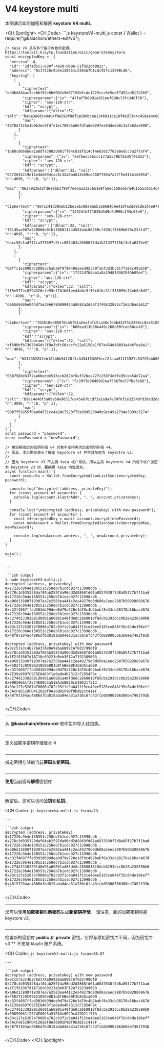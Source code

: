 # V4 keystore multi

本例演示如何加密和解密 **keystore V4 multi**。

<CH.Spotlight>
  <CH.Code>
    ```js keystoreV4-multi.js
    const {
      Wallet
    } = require("@kaiachain/ethers-ext/v6");

    // Kaia V4 具有多个基于角色的密钥。 https://toolkit.klaytn.foundation/misc/generateKeystore
    const encryptedKey = `{
      "version"：4,
      "id": "2d7ad5c1-880f-4920-9b8e-51f852c4802c",
      "address": "0x17226c9b4e130551c258eb7b1cdc927c13998cd6",
      "keyring"：[
        [
          {
            "ciphertext": "eb9bd884ac3cc8bf92e6b0082e9d07198bfc4c1223ccc6e5edf7452ad612b2b5",
            "cipherparams":{"iv"："47faf7b0991a051eef698c73fc246f78"},
            "cipher": "aes-128-ctr",
            "kdf": "scrypt",
            "kdfparams":{"dklen":32, "salt"："ba0a3e8dc49a04f8e590f8df5a590bc6e134b031ce10f46d73d4c459aa4c08f8"，"n":4096，"r":8，"p":1}，
            "mac": "4978d7325e1b9b3ec9fdfd1ec709a5a86fdfade0297ea9ddeeb8c3a7a62ae898"。
          }
        ],
        [
          {
            "ciphertext": "1a80c8666bea1a8dfa3082b001ff64c818fb14cf4e02017785e0edcc7a277af4",
            "cipherparams"：{"iv": "eafbecc65ccc177a5579bf56d5f4ed31"},
            "cipher": "aes-128-ctr",
            "kdf": "scrypt",
            "kdfparams"：{"dklen":32, "salt": "6472845219e11e4de094cac8c32a6a4d13e69cd4507780a7a37f5e411e1d895d", "n":4096, "r":8, "p":1},
            "mac"："86379236d2fd6e9bb3f99f7eebaa3325b51e9fa5ec150ade7a461555c0a14ca3"
          },
          {
            "ciphertext"："0071c41d2956b12be5ebc08a9a5b3a9684b9e410fe2de91d614be977fb2a0bdb",
            "cipherparams":{"iv"："1492dfb771030d3d9c9d996c193c03e5"},
            "cipher": "aes-128-ctr",
            "kdf": "scrypt",
            "kdfparams"：{"dklen":32, "salt": "f8145aa907a649866e0fbff86011244584ddc86559cf4901f8f69b670c234fd7", "n":4096, "r":8, "p":1},
            "mac": "eacc58c1ad717ca375697c9fcc80f463a26600f5da1b21327715bf3efa047be5"
          }.
        ],
        [
          {
            "ciphertext": "68ffc1e2800a7288ba7baba0f0f8049daeed05379fabfdd3bc017fa85c49ab50",
            "cipherparams":{"iv": "17f22d7b8aa1a8a2948fd3629f0b89ed"},
            "cipher"："aes-128-ctr",
            "kdf": "scrypt",
            "kdfparams":{"dklen":32, "salt": "ff5e577ec8294320cfe59ef7b1b01ee44d4c9f19c8fbc31f333059c74eb8c6d2", "n"：4096, "r":8, "p":1},
            "mac": "de65d669be044df5e39e678b099424a8692a2da6f3746832862cf2e5d6ada612"
          },
          {
            "ciphertext"："fd4810ee850f0aa5f61a2eafbfc5ca36cfebb42df5c2465cc8ae5188029b188b",
            "cipherparams":{"iv": "b00ead13b38e449c268d09fced80ce49"},
            "cipher": "aes-128-ctr",
            "kdf"："scrypt",
            "kdfparams":{"dklen":32, "salt": "af5dbbfb7383045dc7f8a3bfc56cccfc22a5150a1f87e454d40893a4b6fea9a1", "n":4096, "r":8, "p":1},
            "mac"："6234352852eb18246b94f28f3c3454103289ecf2faaa91115927c53729bb0805"
          },
          {
            "ciphertext": "03b758de6372aa6bedde513ccb282bf8af32bca227c258f3e0fc85ce454d72a4",
            "cipherparams"：{"iv": "5c20f3e96d0802eaf56670e57fbe3e98"},
            "cipher": "aes-128-ctr",
            "kdf": "scrypt",
            "kdfparams":{"dklen":32, "salt"："b5ec4e40f5a09a59e90317ce45eb7bcd73a2a9afe70f6f2e32548fd38ed2da3b", "n":4096, "r":8, "p":1},
            "mac": "99b7f59855f0aa04531cc4a24c7923f75ed8052084de9ec49a2794e3899c3274"
          }
        ]
      ]
    }`;
    const password = "password";
    const newPassword = "newPassword";

    // 确定解密后的密钥存储 v4 对象不支持再次加密密钥存储 v4。 
    // 因此，本示例仅演示了解密 Keystore v4 并将其加密为 keysotre v3。
    //
    // 因为 keystore v3 不支持 kaia 帐户系统，所以在将 keystore v4 的每个帐户加密为 keysotre v3 时，要确保 kaia 地址丢失。
    async function main() {
      const accounts = Wallet.fromEncryptedJsonListSync(encryptedKey, password);

      console.log("decrypted (address, privateKey)");
      for (const account of accounts) {
        console.log(account.klaytnAddr, ", ", account.privateKey);
      }

      console.log("\ndecrypted (address, privateKey) with new password");
      for (const account of accounts) {
        const v3encryptedKey = await account.encrypt(newPassword);
        const newAccount = Wallet.fromEncryptedJsonSync(v3encryptedKey, newPassword);

        console.log(newAccount.address, ", ", newAccount.privateKey);
      }
    }

    main()；
    ```

    ---

    ```zsh output
    ❯ node keystoreV4-multi.js
    decrypted (address, privateKey)
    0x17226c9b4e130551c258eb7b1cdc927c13998cd6 ,  0x278c3d035328daf04ab2597da96dd2d8868fd61a8837030f7d8a85f27b7f1bad
    0x17226c9b4e130551c258eb7b1cdc927c13998cd6 ,  0xa06d13800719307ea7e2503ea441c2ea49279d0d600a2eec2887b50928869676
    0x17226c9b4e130551c258eb7b1cdc927c13998cd6 ,  0xc32f4007ffad303db99dee0d79a720e1d70c4b2babf8e33cb28170a16bac467d
    0x17226c9b4e130551c258eb7b1cdc927c13998cd6 ,  0xc274d13302891d0d91a60891a48fde8c2860018f8dcb6293dcc0b28a238590b0
    0x17226c9b4e130551c258eb7b1cdc927c13998cd6 ,  0x83c127e5207b70086a702c93f1c9a041f15ce49ee5183ce848f35c64de196eff
    0x17226c9b4e130551c258eb7b1cdc927c13998cd6 ,  0x48f97204ac4886dfbd819ada04ea31a730c6fc43fcb08900566360ee7402f93b

    decrypted (address, privateKey) with new password
    0x0cc57a3c4E276A37AB0A98ba6899CAf6037996fB ,  0x278c3d035328daf04ab2597da96dd2d8868fd61a8837030f7d8a85f27b7f1bad
    0x1F2f81B67d1A718c09221eBeb3F12a7192389663 ,  0xa06d13800719307ea7e2503ea441c2ea49279d0d600a2eec2887b50928869676
    0xF5D27139C99621859e8D1b0f6Be8BF3b8dAca609 ,  0xc32f4007ffad303db99dee0d79a720e1d70c4b2babf8e33cb28170a16bac467d
    0x7E39a9097C975E6A63f1e0ade4b7312cF2854F9c ,  0xc274d13302891d0d91a60891a48fde8c2860018f8dcb6293dcc0b28a238590b0
    0x09859661f2574E80C5a51EA3e0E29cA19D21f513 ,  0x83c127e5207b70086a702c93f1c9a041f15ce49ee5183ce848f35c64de196eff
    0x3AcFe8529FD4C2028f8A26805F9Bf9bAB2cc41eF ,  0x48f97204ac4886dfbd819ada04ea31a730c6fc43fcb08900566360ee7402f93b
    ```
  </CH.Code>

  ---

  从 **@kaiachain/ethers-ext** 软件包中导入钱包类。

  ```js keystoreV4-multi.js focus=1:3
  ```

  ---

  定义加密多密钥存储版本 4

  ```js keystoreV4-multi.js focus=6:66
  ```

  ---

  指定密钥存储的当前**密码**和**新密码**。

  ```js keystoreV4-multi.js focus=67:68
  ```

  ---

  **使用**当前密码**解密**密钥库

  ```js keystoreV4-multi.js focus=77:80
  ```

  ---

  解密后，您可以访问**公钥**和**私钥**。

  <CH.Code>
    ```js keystoreV4-multi.js focus=79
    ```

    ---

    ```zsh output
    decrypted (address, privateKey)
    0x17226c9b4e130551c258eb7b1cdc927c13998cd6 ,  0x278c3d035328daf04ab2597da96dd2d8868fd61a8837030f7d8a85f27b7f1bad
    0x17226c9b4e130551c258eb7b1cdc927c13998cd6 ,  0xa06d13800719307ea7e2503ea441c2ea49279d0d600a2eec2887b50928869676
    0x17226c9b4e130551c258eb7b1cdc927c13998cd6 ,  0xc32f4007ffad303db99dee0d79a720e1d70c4b2babf8e33cb28170a16bac467d
    0x17226c9b4e130551c258eb7b1cdc927c13998cd6 ,  0xc274d13302891d0d91a60891a48fde8c2860018f8dcb6293dcc0b28a238590b0
    0x17226c9b4e130551c258eb7b1cdc927c13998cd6 ,  0x83c127e5207b70086a702c93f1c9a041f15ce49ee5183ce848f35c64de196eff
    0x17226c9b4e130551c258eb7b1cdc927c13998cd6 ,  0x48f97204ac4886dfbd819ada04ea31a730c6fc43fcb08900566360ee7402f93b
    ```
  </CH.Code>

  ---

  您可以使用**加密密钥**和**新密码**生成**新密钥存储**。 请注意，新的加密密钥将是 keystore v3。

  ```js keystoreV4-multi.js focus=70:73,82:88
  ```

  ---

  检查新的密钥库 **public** 和 **private** 密钥，它将与原始密钥库不同，因为密钥库 v3 \*\* 不支持 klaytn 账户系统。

  <CH.Code>
    ```js keystoreV4-multi.js focus=85:87
    ```

    ---

    ```zsh output
    decrypted (address, privateKey) with new password
    0x0cc57a3c4E276A37AB0A98ba6899CAf6037996fB ,  0x278c3d035328daf04ab2597da96dd2d8868fd61a8837030f7d8a85f27b7f1bad
    0x1F2f81B67d1A718c09221eBeb3F12a7192389663 ,  0xa06d13800719307ea7e2503ea441c2ea49279d0d600a2eec2887b50928869676
    0xF5D27139C99621859e8D1b0f6Be8BF3b8dAca609 ,  0xc32f4007ffad303db99dee0d79a720e1d70c4b2babf8e33cb28170a16bac467d
    0x7E39a9097C975E6A63f1e0ade4b7312cF2854F9c ,  0xc274d13302891d0d91a60891a48fde8c2860018f8dcb6293dcc0b28a238590b0
    0x09859661f2574E80C5a51EA3e0E29cA19D21f513 ,  0x83c127e5207b70086a702c93f1c9a041f15ce49ee5183ce848f35c64de196eff
    0x3AcFe8529FD4C2028f8A26805F9Bf9bAB2cc41eF ,  0x48f97204ac4886dfbd819ada04ea31a730c6fc43fcb08900566360ee7402f93b
    ```
  </CH.Code>
</CH.Spotlight>
